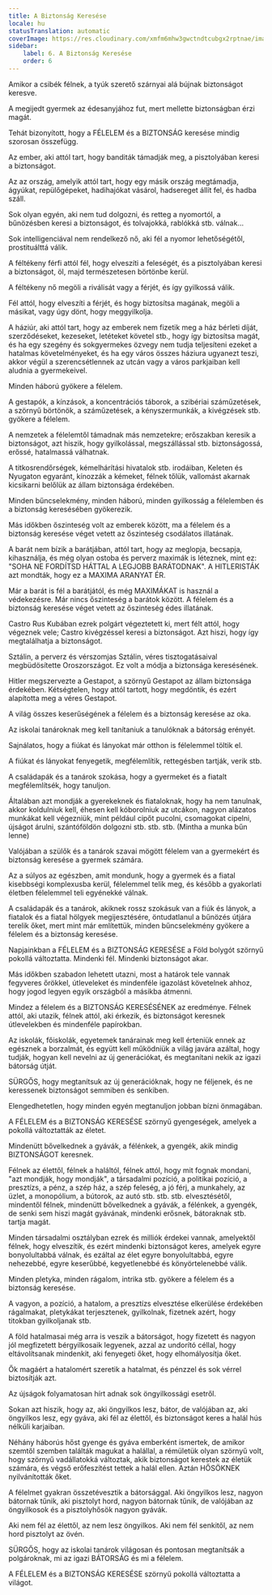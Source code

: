 ```yaml
---
title: A Biztonság Keresése
locale: hu
statusTranslation: automatic
coverImage: https://res.cloudinary.com/xmfm6mhw3gwctndtcubgx2rptnae/image/upload/v1740337243/small_cover_educacion_fundamental_a051170f1c.webp
sidebar:
    label: 6. A Biztonság Keresése
    order: 6
---
```

Amikor a csibék félnek, a tyúk szerető szárnyai alá bújnak biztonságot keresve.

A megijedt gyermek az édesanyjához fut, mert mellette biztonságban érzi magát.

Tehát bizonyított, hogy a FÉLELEM és a BIZTONSÁG keresése mindig szorosan összefügg.

Az ember, aki attól tart, hogy banditák támadják meg, a pisztolyában keresi a biztonságot.

Az az ország, amelyik attól tart, hogy egy másik ország megtámadja, ágyúkat, repülőgépeket, hadihajókat vásárol, hadsereget állít fel, és hadba száll.

Sok olyan egyén, aki nem tud dolgozni, és retteg a nyomortól, a bűnözésben keresi a biztonságot, és tolvajokká, rablókká stb. válnak...

Sok intelligenciával nem rendelkező nő, aki fél a nyomor lehetőségétől, prostituálttá válik.

A féltékeny férfi attól fél, hogy elveszíti a feleségét, és a pisztolyában keresi a biztonságot, öl, majd természetesen börtönbe kerül.

A féltékeny nő megöli a riválisát vagy a férjét, és így gyilkossá válik.

Fél attól, hogy elveszíti a férjét, és hogy biztosítsa magának, megöli a másikat, vagy úgy dönt, hogy meggyilkolja.

A háziúr, aki attól tart, hogy az emberek nem fizetik meg a ház bérleti díját, szerződéseket, kezeseket, letéteket követel stb., hogy így biztosítsa magát, és ha egy szegény és sokgyermekes özvegy nem tudja teljesíteni ezeket a hatalmas követelményeket, és ha egy város összes háziura ugyanezt teszi, akkor végül a szerencsétlennek az utcán vagy a város parkjaiban kell aludnia a gyermekeivel.

Minden háború gyökere a félelem.

A gestapók, a kínzások, a koncentrációs táborok, a szibériai száműzetések, a szörnyű börtönök, a száműzetések, a kényszermunkák, a kivégzések stb. gyökere a félelem.

A nemzetek a félelemtől támadnak más nemzetekre; erőszakban keresik a biztonságot, azt hiszik, hogy gyilkolással, megszállással stb. biztonságossá, erőssé, hatalmassá válhatnak.

A titkosrendőrségek, kémelhárítási hivatalok stb. irodáiban, Keleten és Nyugaton egyaránt, kínozzák a kémeket, félnek tőlük, vallomást akarnak kicsikarni belőlük az állam biztonsága érdekében.

Minden bűncselekmény, minden háború, minden gyilkosság a félelemben és a biztonság keresésében gyökerezik.

Más időkben őszinteség volt az emberek között, ma a félelem és a biztonság keresése véget vetett az őszinteség csodálatos illatának.

A barát nem bízik a barátjában, attól tart, hogy az meglopja, becsapja, kihasználja, és még olyan ostoba és perverz maximák is léteznek, mint ez: "SOHA NE FORDÍTSD HÁTTAL A LEGJOBB BARÁTODNAK". A HITLERISTÁK azt mondták, hogy ez a MAXIMA ARANYAT ÉR.

Már a barát is fél a barátjától, és még MAXIMÁKAT is használ a védekezésre. Már nincs őszinteség a barátok között. A félelem és a biztonság keresése véget vetett az őszinteség édes illatának.

Castro Rus Kubában ezrek polgárt végeztetett ki, mert félt attól, hogy végeznek vele; Castro kivégzéssel keresi a biztonságot. Azt hiszi, hogy így megtalálhatja a biztonságot.

Sztálin, a perverz és vérszomjas Sztálin, véres tisztogatásaival megbüdösítette Oroszországot. Ez volt a módja a biztonsága keresésének.

Hitler megszervezte a Gestapot, a szörnyű Gestapot az állam biztonsága érdekében. Kétségtelen, hogy attól tartott, hogy megdöntik, és ezért alapította meg a véres Gestapot.

A világ összes keserűségének a félelem és a biztonság keresése az oka.

Az iskolai tanároknak meg kell tanítaniuk a tanulóknak a bátorság erényét.

Sajnálatos, hogy a fiúkat és lányokat már otthon is félelemmel töltik el.

A fiúkat és lányokat fenyegetik, megfélemlítik, rettegésben tartják, verik stb.

A családapák és a tanárok szokása, hogy a gyermeket és a fiatalt megfélemlítsék, hogy tanuljon.

Általában azt mondják a gyerekeknek és fiataloknak, hogy ha nem tanulnak, akkor koldulniuk kell, éhesen kell kóborolniuk az utcákon, nagyon alázatos munkákat kell végezniük, mint például cipőt pucolni, csomagokat cipelni, újságot árulni, szántóföldön dolgozni stb. stb. stb. (Mintha a munka bűn lenne)

Valójában a szülők és a tanárok szavai mögött félelem van a gyermekért és biztonság keresése a gyermek számára.

Az a súlyos az egészben, amit mondunk, hogy a gyermek és a fiatal kisebbségi komplexusba kerül, félelemmel telik meg, és később a gyakorlati életben félelemmel teli egyénekké válnak.

A családapák és a tanárok, akiknek rossz szokásuk van a fiúk és lányok, a fiatalok és a fiatal hölgyek megijesztésére, öntudatlanul a bűnözés útjára terelik őket, mert mint már említettük, minden bűncselekmény gyökere a félelem és a biztonság keresése.

Napjainkban a FÉLELEM és a BIZTONSÁG KERESÉSE a Föld bolygót szörnyű pokollá változtatta. Mindenki fél. Mindenki biztonságot akar.

Más időkben szabadon lehetett utazni, most a határok tele vannak fegyveres őrökkel, útleveleket és mindenféle igazolást követelnek ahhoz, hogy jogod legyen egyik országból a másikba átmenni.

Mindez a félelem és a BIZTONSÁG KERESÉSÉNEK az eredménye. Félnek attól, aki utazik, félnek attól, aki érkezik, és biztonságot keresnek útlevelekben és mindenféle papírokban.

Az iskolák, főiskolák, egyetemek tanárainak meg kell érteniük ennek az egésznek a borzalmát, és együtt kell működniük a világ javára azáltal, hogy tudják, hogyan kell nevelni az új generációkat, és megtanítani nekik az igazi bátorság útját.

SÜRGŐS, hogy megtanítsuk az új generációknak, hogy ne féljenek, és ne keressenek biztonságot semmiben és senkiben.

Elengedhetetlen, hogy minden egyén megtanuljon jobban bízni önmagában.

A FÉLELEM és a BIZTONSÁG KERESÉSE szörnyű gyengeségek, amelyek a pokollá változtatták az életet.

Mindenütt bővelkednek a gyávák, a félénkek, a gyengék, akik mindig BIZTONSÁGOT keresnek.

Félnek az élettől, félnek a haláltól, félnek attól, hogy mit fognak mondani, "azt mondják, hogy mondják", a társadalmi pozíció, a politikai pozíció, a presztízs, a pénz, a szép ház, a szép feleség, a jó férj, a munkahely, az üzlet, a monopólium, a bútorok, az autó stb. stb. stb. elvesztésétől, mindentől félnek, mindenütt bővelkednek a gyávák, a félénkek, a gyengék, de senki sem hiszi magát gyávának, mindenki erősnek, bátoraknak stb. tartja magát.

Minden társadalmi osztályban ezrek és milliók érdekei vannak, amelyektől félnek, hogy elveszítik, és ezért mindenki biztonságot keres, amelyek egyre bonyolultabbá válnak, és ezáltal az élet egyre bonyolultabbá, egyre nehezebbé, egyre keserűbbé, kegyetlenebbé és könyörtelenebbé válik.

Minden pletyka, minden rágalom, intrika stb. gyökere a félelem és a biztonság keresése.

A vagyon, a pozíció, a hatalom, a presztízs elvesztése elkerülése érdekében rágalmakat, pletykákat terjesztenek, gyilkolnak, fizetnek azért, hogy titokban gyilkoljanak stb.

A föld hatalmasai még arra is veszik a bátorságot, hogy fizetett és nagyon jól megfizetett bérgyilkosaik legyenek, azzal az undorító céllal, hogy eltávolítsanak mindenkit, aki fenyegeti őket, hogy elhomályosítja őket.

Ők magáért a hatalomért szeretik a hatalmat, és pénzzel és sok vérrel biztosítják azt.

Az újságok folyamatosan hírt adnak sok öngyilkossági esetről.

Sokan azt hiszik, hogy az, aki öngyilkos lesz, bátor, de valójában az, aki öngyilkos lesz, egy gyáva, aki fél az élettől, és biztonságot keres a halál hús nélküli karjaiban.

Néhány háborús hőst gyenge és gyáva emberként ismertek, de amikor szemtől szemben találták magukat a halállal, a rémületük olyan szörnyű volt, hogy szörnyű vadállatokká változtak, akik biztonságot kerestek az életük számára, és végső erőfeszítést tettek a halál ellen. Aztán HŐSÖKNEK nyilvánították őket.

A félelmet gyakran összetévesztik a bátorsággal. Aki öngyilkos lesz, nagyon bátornak tűnik, aki pisztolyt hord, nagyon bátornak tűnik, de valójában az öngyilkosok és a pisztolyhősök nagyon gyávák.

Aki nem fél az élettől, az nem lesz öngyilkos. Aki nem fél senkitől, az nem hord pisztolyt az övén.

SÜRGŐS, hogy az iskolai tanárok világosan és pontosan megtanítsák a polgároknak, mi az igazi BÁTORSÁG és mi a félelem.

A FÉLELEM és a BIZTONSÁG KERESÉSE szörnyű pokollá változtatta a világot.

